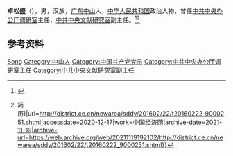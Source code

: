 '''卓松盛'''（{{bd|1961年|9月|}}），男，汉族，[[广东|广东]][[中山市|中山]]人，[[中华人民共和国|中华人民共和国]]政治人物，曾任[[中共中央办公厅调研室|中共中央办公厅调研室]]主任，[[中共中央文献研究室|中共中央文献研究室]]副主任。<ref>{{Cite web|title=卓松盛任中央文献研究室副主任(图/简历)|url=http://renshi.people.com.cn/n/2014/0212/c139617-24335666.html|accessdate=2020-12-17|work=人民网|archive-date=2019-11-13|archive-url=https://web.archive.org/web/20191113154711/http://renshi.people.com.cn/n/2014/0212/c139617-24335666.html|dead-url=no}}</ref><ref>{{Cite web|title=卓松盛不再担任中央文献研究室副主任(图{{!}}简历)|url=http://district.ce.cn/newarea/sddy/201602/22/t20160222_9000251.shtml|accessdate=2020-12-17|work=中国经济网|archive-date=2021-11-19|archive-url=https://web.archive.org/web/20211119192102/http://district.ce.cn/newarea/sddy/201602/22/t20160222_9000251.shtml}}</ref>

== 参考资料 ==
{{reflist}}

{{中国人物小作品}}

{{Authority control}}
{{DEFAULTSORT:Zhuo卓}}
[[Category:卓姓|Song]]
[[Category:中山人|Category:中山人]]
[[Category:中国共产党党员|Category:中国共产党党员]]
[[Category:中共中央办公厅调研室主任|Category:中共中央办公厅调研室主任]]
[[Category:中共中央文献研究室副主任|Category:中共中央文献研究室副主任]]